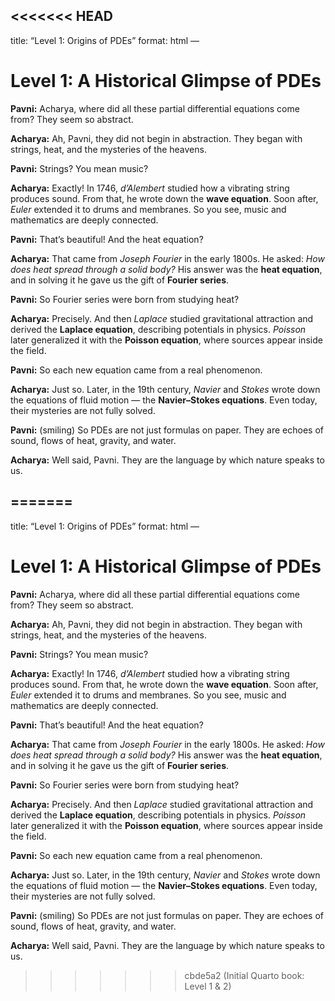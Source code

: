 <<<<<<< HEAD
---
title: "Level 1: Origins of PDEs"
format: html
---

# Level 1: A Historical Glimpse of PDEs

::: {.dialogue}
**Pavni:** Acharya, where did all these partial differential equations come from? They seem so abstract.  

**Acharya:** Ah, Pavni, they did not begin in abstraction. They began with strings, heat, and the mysteries of the heavens.  

**Pavni:** Strings? You mean music?  

**Acharya:** Exactly! In 1746, *d’Alembert* studied how a vibrating string produces sound. From that, he wrote down the **wave equation**. Soon after, *Euler* extended it to drums and membranes. So you see, music and mathematics are deeply connected.  

**Pavni:** That’s beautiful! And the heat equation?  

**Acharya:** That came from *Joseph Fourier* in the early 1800s. He asked: *How does heat spread through a solid body?* His answer was the **heat equation**, and in solving it he gave us the gift of **Fourier series**.  

**Pavni:** So Fourier series were born from studying heat?  

**Acharya:** Precisely. And then *Laplace* studied gravitational attraction and derived the **Laplace equation**, describing potentials in physics. *Poisson* later generalized it with the **Poisson equation**, where sources appear inside the field.  

**Pavni:** So each new equation came from a real phenomenon.  

**Acharya:** Just so. Later, in the 19th century, *Navier* and *Stokes* wrote down the equations of fluid motion — the **Navier–Stokes equations**. Even today, their mysteries are not fully solved.  

**Pavni:** (smiling) So PDEs are not just formulas on paper. They are echoes of sound, flows of heat, gravity, and water.  

**Acharya:** Well said, Pavni. They are the language by which nature speaks to us.  
:::
=======
---
title: "Level 1: Origins of PDEs"
format: html
---

# Level 1: A Historical Glimpse of PDEs

::: {.dialogue}
**Pavni:** Acharya, where did all these partial differential equations come from? They seem so abstract.  

**Acharya:** Ah, Pavni, they did not begin in abstraction. They began with strings, heat, and the mysteries of the heavens.  

**Pavni:** Strings? You mean music?  

**Acharya:** Exactly! In 1746, *d’Alembert* studied how a vibrating string produces sound. From that, he wrote down the **wave equation**. Soon after, *Euler* extended it to drums and membranes. So you see, music and mathematics are deeply connected.  

**Pavni:** That’s beautiful! And the heat equation?  

**Acharya:** That came from *Joseph Fourier* in the early 1800s. He asked: *How does heat spread through a solid body?* His answer was the **heat equation**, and in solving it he gave us the gift of **Fourier series**.  

**Pavni:** So Fourier series were born from studying heat?  

**Acharya:** Precisely. And then *Laplace* studied gravitational attraction and derived the **Laplace equation**, describing potentials in physics. *Poisson* later generalized it with the **Poisson equation**, where sources appear inside the field.  

**Pavni:** So each new equation came from a real phenomenon.  

**Acharya:** Just so. Later, in the 19th century, *Navier* and *Stokes* wrote down the equations of fluid motion — the **Navier–Stokes equations**. Even today, their mysteries are not fully solved.  

**Pavni:** (smiling) So PDEs are not just formulas on paper. They are echoes of sound, flows of heat, gravity, and water.  

**Acharya:** Well said, Pavni. They are the language by which nature speaks to us.  
:::
>>>>>>> cbde5a2 (Initial Quarto book: Level 1 & 2)
